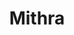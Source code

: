 ---
title: "Mithra"
slug: "mithra"
arcana: "Temperance"

image: "./.jpg"

phys: ""
gun: ""
fire: ""
ice: ""
elec: ""
wind: ""
psy: ""
nuke: ""
bless: ""
curse: ""
---